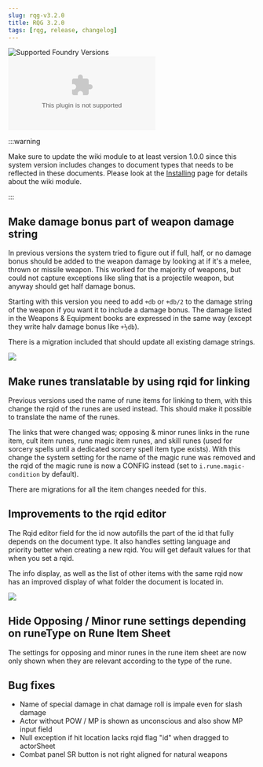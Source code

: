 ```yaml
---
slug: rqg-v3.2.0
title: RQG 3.2.0
tags: [rqg, release, changelog]
---
```


![Supported Foundry Versions](https://img.shields.io/endpoint?url=https://foundryshields.com/version?url=https://github.com/sun-dragon-cult/fvtt-system-rqg/releases/download/v3.2.0/system.json)
![Download Count](https://img.shields.io/github/downloads/sun-dragon-cult/fvtt-system-rqg/v3.2.0/rqg.zip)

:::warning

Make sure to update the wiki module to at least version 1.0.0 since this system version includes
changes to document types that needs to be reflected in these documents. Please look at the
[Installing](/rqg-system/getting-started) page for details about the wiki module.

:::

## Make damage bonus part of weapon damage string

<GithubIssue issue="106" repo="fvtt-system-rqg" />

In previous versions the system tried to figure out if full, half, or no damage bonus should be
added to the weapon damage by looking at if it's a melee, thrown or missile weapon. This worked for
the majority of weapons, but could not capture exceptions like sling that is a projectile weapon,
but anyway should get half damage bonus.

Starting with this version you need to add `+db` or `+db/2` to the damage string of the weapon if
you want it to include a damage bonus. The damage listed in the Weapons & Equipment books are
expressed in the same way (except they write halv damage bonus like `+½db`).

There is a migration included that should update all existing damage strings.

![](weapon-db.png)

## Make runes translatable by using rqid for linking

<GithubIssue issue="270" repo="fvtt-system-rqg" />

Previous versions used the name of rune items for linking to them, with this change the rqid of the
runes are used instead. This should make it possible to translate the name of the runes.

The links that were changed was; opposing & minor runes links in the rune item, cult item runes,
rune magic item runes, and skill runes (used for sorcery spells until a dedicated sorcery spell item
type exists). With this change the system setting for the name of the magic rune was removed and the
rqid of the magic rune is now a CONFIG instead (set to `i.rune.magic-condition` by default).

There are migrations for all the item changes needed for this.

## Improvements to the rqid editor

<GithubIssue issue="457" repo="fvtt-system-rqg" />
<GithubIssue issue="642" repo="fvtt-system-rqg" />

The Rqid editor field for the id now autofills the part of the id that fully depends on the document
type. It also handles setting language and priority better when creating a new rqid. You will get
default values for that when you set a rqid.

The info display, as well as the list of other items with the same rqid now has an improved display
of what folder the document is located in.

![](rqid-editor.png)

## Hide Opposing / Minor rune settings depending on runeType on Rune Item Sheet

<GithubIssue issue="269" repo="fvtt-system-rqg" />

The settings for opposing and minor runes in the rune item sheet are now only shown when they are
relevant according to the type of the rune.

## Bug fixes

- Name of special damage in chat damage roll is impale even for slash damage
  <GithubIssue issue="629" repo="fvtt-system-rqg" />
- Actor without POW / MP is shown as unconscious and also show MP input field
  <GithubIssue issue="631" repo="fvtt-system-rqg" />
- Null exception if hit location lacks rqid flag "id" when dragged to actorSheet
- Combat panel SR button is not right aligned for natural weapons
